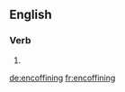 ==English==
{{confix|en|coffin|ing|lang=en}}

===Verb===
{{head|en|present participle}}

# {{present participle of|encoffin|lang=en|nocat=1}}

[[de:encoffining]]
[[fr:encoffining]]